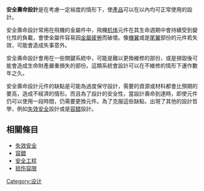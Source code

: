 {{unreferenced|time=2016-03-22T01:42:57+00:00}}
'''安全壽命設計'''是在考慮一定裕度的情形下，使[[產品|產品]]可以在{{le|設計壽命|Design life}}以內均可正常使用的設計。

安全壽命設計常用在飛機的金屬件中，飛機[[机体|机体]]元件在其生命週期中會持續受到變化性的負載，會使金屬件容易因[[金屬疲勞|金屬疲勞]]而破壞。像[[機翼|機翼]]或是[[尾翼|尾翼]]部份的元件若失效，可能會造成失事意外。

安全壽命設計會用在一些關鍵系統中，可能是難以更換維修的部份，或是損毀後可能會造成生命財產嚴重損失的部份。這類系統會設計可以在不維修的情形下運作數年之久。

安全壽命設計元件的缺點是可能為過度保守設計，需要的資源或材料都會比預期的要高，造成不經濟的情形。而且為了設計的安全性，當設計壽命到達時，即使元件仍可以使用一段時間，仍需要更換元件。為了克服這些缺點，出現了其他的設計哲學，例如[[失效安全|失效安全]]設計或是[[容錯|容錯]]設計。

==相關條目==
*[[失效安全|失效安全]]
*[[容錯|容錯]]
*[[安全工程|安全工程]]
*[[损伤容限|损伤容限]]

{{設計}}
{{技術小作品}}
[[Category:设计|Category:设计]]